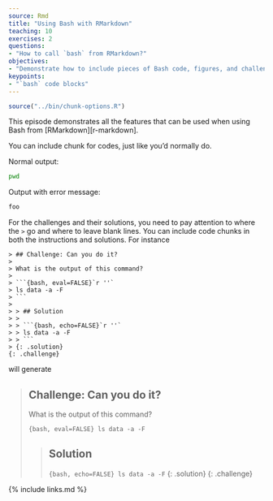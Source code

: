 ```yaml
---
source: Rmd
title: "Using Bash with RMarkdown"
teaching: 10
exercises: 2
questions:
- "How to call `bash` from RMarkdown?"
objectives:
- "Demonstrate how to include pieces of Bash code, figures, and challenges."
keypoints:
- "`bash` code blocks"
---
```

```r
source("../bin/chunk-options.R")
```

This episode demonstrates all the features that can be used
when using Bash from [RMarkdown][r-markdown].

You can include chunk for codes, just like you'd normally do.

Normal output:

```bash
pwd
```

Output with error message:

```bash
foo
```

For the challenges and their solutions, you need to pay attention to where the
`>` go and where to leave blank lines. You can include code chunks in both the
instructions and solutions. For instance

```
> ## Challenge: Can you do it?
>
> What is the output of this command?
>
> ```{bash, eval=FALSE}`r ''`
> ls data -a -F
> ```
>
> > ## Solution
> >
> > ```{bash, echo=FALSE}`r ''`
> > ls data -a -F
> > ```
> {: .solution}
{: .challenge}
```

will generate

> ## Challenge: Can you do it?
>
> What is the output of this command?
>
> ```{bash, eval=FALSE}
> ls data -a -F
> ```
>
> > ## Solution
> >
> > ```{bash, echo=FALSE}
> > ls data -a -F
> > ```
> {: .solution}
{: .challenge}

{% include links.md %}
